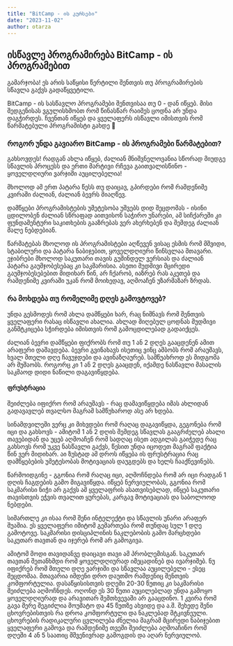 ```yaml
---
title: "BitCamp - ის კურსები"
date: "2023-11-02"
author: otarza
---
```


## ისწავლე პროგრამირება BitCamp - ის პროგრამებით

გამარჯობა! ეს არის საწყისი წერტილი შენთვის თუ პროგრამირების სწავლა გაქვს გადაწყვეტილი. 

BitCamp - ის სასწავლო პროგრამები შენთვისაა თუ 0 - დან იწყებ. მისი შედგენისას ვგულისხმობთ რომ წინასწარ რაიმეს ცოდნა არ უნდა დაგჭირდეს. ჩვენთან იწყებ და ყველაფერს ისწავლი იმისთვის რომ წარმატებული პროგრამისტი გახდე 🚀

### როგორ უნდა გავიარო BitCamp - ის პროგრამები წარმატებით?
გახსოვდეს! რადგან ახლა იწყებ, ძალიან მნიშვნელოვანია სწორად მიუდგე სწავლის პროცესს და ერთი მარტივი რჩევა გაითვალისწინო - ყოველდღიური ვარჯიში აუცილებელია! 

მხოლოდ ამ ერთ პატარა წესს თუ დაიცავ, გპირდები რომ რამდენიმე კვირაში ძალიან, ძალიან ბევრს მიაღწევ. 

დამწყები პროგრამისტების უმეტესობა უშვებს დიდ შეცდომას - ისინი ცდილობენ ძალიან სწრაფად აითვისონ საჭირო უნარები, ამ სიჩქარეში კი ფუნდამენტური საკითხების გააზრებას ვერ ახერხებენ და შემდეგ ძალიან მალე ნებდებიან. 

წარმატებას მხოლოდ ის პროგრამისტები აღწევენ ვისაც ესმის რომ მშვიდი, სტაბილური და პატარა ნაბიჯებით, ყოველდღიური წინსვლაა მთავარი. ეჯიბრები მხოლოდ საკუთარი თავის გუშინდელ ვერსიას და ძალიან პატარა გაუმჯობესებაც კი საკმარისია. ასეთი მუდმივი მცირედი გაუმჯობესებებით მიდიხარ წინ, არ ჩქარობ, იაზრებ რას აკეთებ და რამდენიმე კვირაში უკან რომ მოიხედავ, აღმოაჩენ უზარმაზარ ზრდას. 

### რა მოხდება თუ რომელიმე დღეს გამოვტოვებ?
უნდა გესმოდეს რომ ახლა დამწყები ხარ, რაც ნიშნავს რომ შენთვის ყველაფერი რასაც ისწავლი ახალია. ახლად მიღებულ ცოდნას მუდმივი განმტკიცება სჭირდება იმისთვის რომ გამოცდილებად გადაიქცეს. 

ძალიან ბევრი დამწყები ფიქრობს რომ თუ 1 ან 2 დღეს გააცდენენ ამით არაფერი დაშავდება. ბევრი გვინახავს ისეთიც ვინც ამბობს რომ არაუშავს, ხვალ მთელი დღე ჩავუჯდები და ავინაზღაურებ. სამწუახროდ ეს მიდგომა არ მუშაობს. როგორც კი 1 ან 2 დღეს გააცდენ, იქამდე ნასწავლი მასალის საკმაოდ დიდი ნაწილი დაგავიწყდება. 

#### ფრუსტრაცია
შეიძლება იფიქრო რომ არაუშავს - რაც დამავიწყდება იმას ახლიდან გადავავლებ თვალსო მაგრამ სამწუხაროდ ასე არ ხდება. 

სინამდვილეში ვერც კი მიხვდები რომ რაღაც დაგავიწყდა, გეგონება რომ იცი და გახსოვს - ამიტომ 1 ან 2 დღის შემდეგ სწავლას გააგრძელებ ახალი თავებიდან და უცებ აღმოაჩენ რომ სადღაც ისეთ ადგილას გაიჭედე რაც გახსოვს რომ უკვე ნასწავლი გაქვს, წესით უნდა იცოდეთ მაგრამ ფაქტია წინ ვერ მიდიხარ. აი ზუსტად ამ დროს იწყება ის ფრუსტრაცია რაც დამწყებების უმეტესობას მოტივაციას დაუგდებს და ხელს ჩააქნევინებს. 

წარმოიდგინე - გგონია რომ რაღაც იცი, აღმოჩნდება რომ არ იცი რადგან 1 დღის ჩაგდების გამო მიგავიწყდა. იწყებ ნერვიულობას, გგონია რომ საკმარისი ნიჭი არ გაქვს ამ ყველაფრის ასათვისებლად, იწყებ საკუთარი თავისთვის ეჭვის თვალით ყურებას, კარგავ მოტივაციას და საბოლოოდ ნებდები. 

სიმართლე კი ისაა რომ შენი ინტელექტი და სწავლის უნარი არაფერ შუაშია. ეს ყველაფერი იმიტომ გემართება რომ თუნდაც სულ 1 დღე გამოტოვე. საკმარისი დისციპლინის ნაკლებობის გამო მარცხდები საკუთარ თავთან და იჯერებ რომ არ გამოგივა. 

ამიტომ მოდი თავიდანვე დაიცავი თავი ამ პრობლემისგან. საკუთარ თავთან შეთანხმდი რომ ყოველდღიურად იმეცადინებ და ივარჯიშებ. ნუ იფიქრებ რომ მთელი დღე ვარჯიში და სწავლაა აუცილებელი - ესეც შეცდომაა. მთავარია იმდენი დრო დაუთმო რამდენიც შენთვის კომფორტულია. დასაწყისისთვის დღეში 20-30 წუთიც კი საკმარისი შეიძლება აღმოჩნდეს. ოღონდ ეს 30 წუთი აუცილებლად უნდა გამოყო ყოველდღიურად და არავითარ შემთხვევაში არ გააცდინო. 1 კვირა რომ გავა მერე შეგიძლია მოუმატო და 45 წუთზე ახვიდე და ა.შ. შეხედე შენი ცხოვრებისთვის რა დროა კომფორტული და ნაკლებად მტკივნეული. ცხოვრების რადიკალური ცვლილება ძნელია მაგრამ მცირედი ნაბიჯებით ყველაფერი გამოვა და რამდენიმე თვეში შეიძლება აღმოაჩინო რომ დღეში 4 ან 5 საათიც მშვენივრად გამოგდის და აღარ ნერვიულობ.
